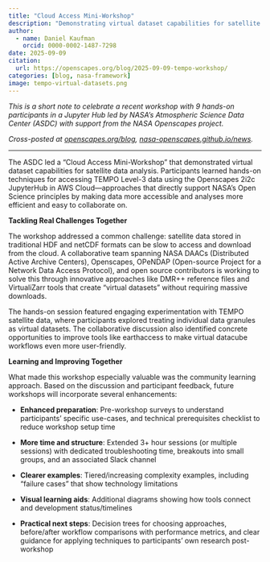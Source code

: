 ```yaml
---
title: "Cloud Access Mini-Workshop"
description: "Demonstrating virtual dataset capabilities for satellite data analysis"
author:
  - name: Daniel Kaufman
    orcid: 0000-0002-1487-7298
date: 2025-09-09
citation: 
  url: https://openscapes.org/blog/2025-09-09-tempo-workshop/
categories: [blog, nasa-framework]
image: tempo-virtual-datasets.png
---
```


*This is a short note to celebrate a recent workshop with 9 hands-on participants in a Jupyter Hub led by NASA's Atmospheric Science Data Center (ASDC) with support from the NASA Openscapes project.*

*Cross-posted at [openscapes.org/blog](https://openscapes.org/blog),* [*nasa-openscapes.github.io/news*](https://nasa-openscapes.github.io/news.html)*.*

------------------------------------------------------------------------

The ASDC led a "Cloud Access Mini-Workshop" that demonstrated virtual dataset capabilities for satellite data analysis. Participants learned hands-on techniques for accessing TEMPO Level-3 data using the Openscapes 2i2c JupyterHub in AWS Cloud—approaches that directly support NASA's Open Science principles by making data more accessible and analyses more efficient and easy to collaborate on.

**Tackling Real Challenges Together**

The workshop addressed a common challenge: satellite data stored in traditional HDF and netCDF formats can be slow to access and download from the cloud. A collaborative team spanning NASA DAACs (Distributed Active Archive Centers), Openscapes, OPeNDAP (Open-source Project for a Network Data Access Protocol), and open source contributors is working to solve this through innovative approaches like DMR++ reference files and VirtualiZarr tools that create "virtual datasets" without requiring massive downloads.

The hands-on session featured engaging experimentation with TEMPO satellite data, where participants explored treating individual data granules as virtual datasets. The collaborative discussion also identified concrete opportunities to improve tools like earthaccess to make virtual datacube workflows even more user-friendly.

**Learning and Improving Together**

What made this workshop especially valuable was the community learning approach. Based on the discussion and participant feedback, future workshops will incorporate several enhancements:

-   **Enhanced preparation**: Pre-workshop surveys to understand participants' specific use-cases, and technical prerequisites checklist to reduce workshop setup time

-   **More time and structure**: Extended 3+ hour sessions (or multiple sessions) with dedicated troubleshooting time, breakouts into small groups, and an associated Slack channel

-   **Clearer examples**: Tiered/increasing complexity examples, including "failure cases" that show technology limitations

-   **Visual learning aids**: Additional diagrams showing how tools connect and development status/timelines

-   **Practical next steps**: Decision trees for choosing approaches, before/after workflow comparisons with performance metrics, and clear guidance for applying techniques to participants' own research post-workshop
